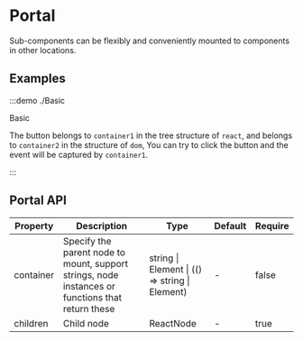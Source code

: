 # Portal

Sub-components can be flexibly and conveniently mounted to components in other locations.

## Examples

:::demo ./Basic

Basic

The button belongs to `container1` in the tree structure of `react`, and belongs to `container2` in the structure of `dom`, You can try to click the button and the event will be captured by `container1`.

:::

## Portal API

| Property | Description | Type | Default | Require |
| --- | --- | --- | --- | --- |
| container | Specify the parent node to mount, support strings, node instances or functions that return these | string \| Element \| (() => string \| Element) | - | false |
| children | Child node | ReactNode | - | true |
